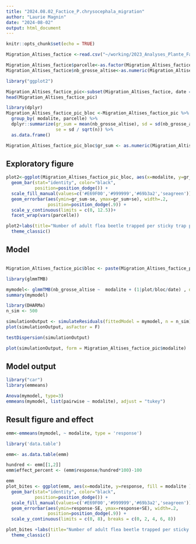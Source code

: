 ```yaml
---
title: "2024.08.02_Factice_P.chrysocephala_migration"
author: "Laurie Magnin"
date: "2024-08-02"
output: html_document
---
```


```r
knitr::opts_chunk$set(echo = TRUE)

Migration_Altises_factice <-read.csv("~/working/2023_Analyses_Plante_Factice/1_Data/Migration_Altises_factice_2.csv", sep=";")

Migration_Altises_factice$parcelle<-as.factor(Migration_Altises_factice$parcelle)
Migration_Altises_factice$nb_grosse_altise<-as.numeric(Migration_Altises_factice$nb_grosse_altise)

library("ggplot2")

Migration_Altises_factice_pic<-subset(Migration_Altises_factice, date =="2023-09-28"| date =="2023-10-03"| date =="2023-10-10"| date =="2023-17-10"| date =="2022-09-22"| date =="2022-09-29"| date =="2022-10-10"|date =="2022-10-20")
head(Migration_Altises_factice_pic)

library(dplyr)
Migration_Altises_factice_pic_bloc <-Migration_Altises_factice_pic %>%                                 # Group data
  group_by( modalite, parcelle) %>%
  dplyr::summarize(gr_sum = mean(nb_grosse_altise), sd = sd(nb_grosse_altise), n = n(),
                   se = sd / sqrt(n)) %>% 
  as.data.frame()

Migration_Altises_factice_pic_bloc$gr_sum <- as.numeric(Migration_Altises_factice_pic_bloc$gr_sum)

```

## Exploratory figure


```r

plot2<-ggplot(Migration_Altises_factice_pic_bloc, aes(x=modalite, y=gr_sum, fill = modalite )) + 
  geom_bar(stat="identity", color="black", 
           position=position_dodge()) +
  scale_fill_manual(values=c('#E69F00','#999999','#69b3a2','seagreen'))+
  geom_errorbar(aes(ymin=gr_sum-se, ymax=gr_sum+se), width=.2,
                position=position_dodge(.9)) +
  scale_y_continuous(limits = c(0, 12.5))+
  facet_wrap(vars(parcelle))

plot2+labs(title="Number of adult flea beetle trapped per sticky trap per week", x="Modality", y = "Number of adult flea beetle")+
  theme_classic() 

```

## Model 

```r



```

```r

Migration_Altises_factice_pic$bloc <- paste(Migration_Altises_factice_pic$parcelle, "_", Migration_Altises_factice_pic$plot)

library(glmmTMB)

mymodel<- glmmTMB(nb_grosse_altise ~  modalite + (1|plot/bloc/date) , data= Migration_Altises_factice_pic, family = nbinom1)
summary(mymodel)

library(DHARMa)
n_sim <- 500

simulationOutput <- simulateResiduals(fittedModel = mymodel, n = n_sim)
plot(simulationOutput, asFactor = F)

testDispersion(simulationOutput)

plot(simulationOutput, form = Migration_Altises_factice_pic$modalite)


```

## Model output

```r
library("car")
library(emmeans)

Anova(mymodel, type=3)
emmeans(mymodel, list(pairwise ~ modalite), adjust = "tukey")

```

## Result figure and effect 

```r
emm<-emmeans(mymodel, ~ modalite, type = 'response')

library('data.table')

emm<- as.data.table(emm)

hundred <- emm[[1,2]]
emm$effect_percent <- (emm$response/hundred*100)-100 

emm
plot_bites <- ggplot(emm, aes(x=modalite, y=response, fill = modalite )) + 
  geom_bar(stat="identity", color="black", 
           position=position_dodge()) +
  scale_fill_manual(values=c('#E69F00','#999999','#69b3a2','seagreen'))+
  geom_errorbar(aes(ymin=response-SE, ymax=response+SE), width=.2,
                position=position_dodge(.9)) +
  scale_y_continuous(limits = c(0, 8), breaks = c(0, 2, 4, 6, 8))

plot_bites +labs(title="Number of adult flea beetle trapped per sticky trap per week", x="Modality", y = "EMMean number of adult flea beetle")+
  theme_classic() 

```
